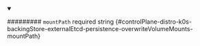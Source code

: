 
<details className="config-field" data-expandable="false" open>
<summary>

######### `mountPath` <span className="config-field-required" data-required="false">required</span> <span className="config-field-type">string</span> <span className="config-field-default"></span> <span className="config-field-enum"></span> {#controlPlane-distro-k0s-backingStore-externalEtcd-persistence-overwriteVolumeMounts-mountPath}



</summary>



</details>
